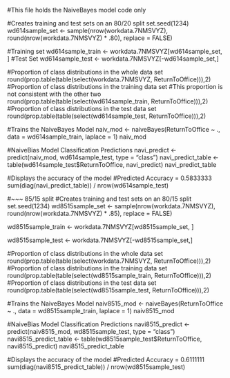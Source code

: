 #This file holds the NaiveBayes model code only

#Creates training and test sets on an 80/20 split
set.seed(1234)
wd614sample_set <- sample(nrow(workdata.7NMSVYZ), round(nrow(workdata.7NMSVYZ) * .80), replace = FALSE)

#Training set
wd614sample_train <- workdata.7NMSVYZ[wd614sample_set, ]
#Test Set
wd614sample_test <- workdata.7NMSVYZ[-wd614sample_set,]

#Proportion of class distributions in the whole data set
round(prop.table(table(select(workdata.7NMSVYZ, ReturnToOffice))),2)
#Proportion of class distributions in the training data set
#This proportion is not consistent with the other two
round(prop.table(table(select(wd614sample_train, ReturnToOffice))),2)
#Proportion of class distributions in the test data set
round(prop.table(table(select(wd614sample_test, ReturnToOffice))),2)

#Trains the NaiveBayes Model
naiv_mod <- naiveBayes(ReturnToOffice ~ ., data = wd614sample_train, laplace = 1)
naiv_mod

#NaiveBias Model Classification Predictions
navi_predict <- predict(naiv_mod, wd614sample_test, type = "class")
navi_predict_table <- table(wd614sample_test$ReturnToOffice, navi_predict)
navi_predict_table

#Displays the accuracy of the model
#Predicted Accuracy = 0.5833333
sum(diag(navi_predict_table)) / nrow(wd614sample_test)


#~~~ 85/15 split
#Creates training and test sets on an 80/15 split
set.seed(1234)
wd8515sample_set <- sample(nrow(workdata.7NMSVYZ), round(nrow(workdata.7NMSVYZ) * .85), replace = FALSE)

wd8515sample_train <- workdata.7NMSVYZ[wd8515sample_set, ]

wd8515sample_test <- workdata.7NMSVYZ[-wd8515sample_set,]


#Proportion of class distributions in the whole data set
round(prop.table(table(select(workdata.7NMSVYZ, ReturnToOffice))),2)
#Proportion of class distributions in the training data set
round(prop.table(table(select(wd8515sample_train, ReturnToOffice))),2)
#Proportion of class distributions in the test data set
round(prop.table(table(select(wd8515sample_test, ReturnToOffice))),2)

#Trains the NaiveBayes Model
naiv8515_mod <- naiveBayes(ReturnToOffice ~ ., data = wd8515sample_train, laplace = 1)
naiv8515_mod

#NaiveBias Model Classification Predictions
navi8515_predict <- predict(naiv8515_mod, wd8515sample_test, type = "class")
navi8515_predict_table <- table(wd8515sample_test$ReturnToOffice, navi8515_predict)
navi8515_predict_table

#Displays the accuracy of the model
#Predicted Accuracy = 0.6111111
sum(diag(navi8515_predict_table)) / nrow(wd8515sample_test)

